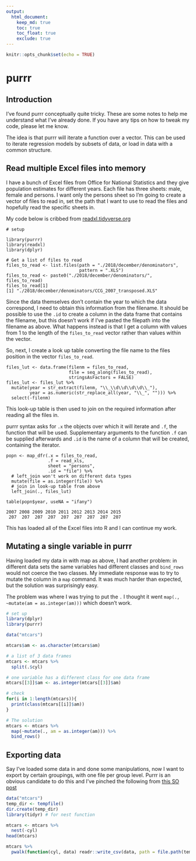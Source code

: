 ```yaml
---
output:
  html_document:
    keep_md: true
    toc: true
    toc_float: true
    exclude: true
---
```


```r
knitr::opts_chunk$set(echo = TRUE)
```

# purrr

## Introduction

I've found purrr conceptually quite tricky. 
These are some notes to help me understand what I've already done. 
If you have any tips on how to tweak my code, please let me know. 

The idea is that purrr will iterate a function over a vector.
This can be used to iterate regression models by subsets of data, or load in data with a common structure. 

## Read multiple Excel files into memory

I have a bunch of Excel files from Office for National Statistics and they give population estimates for different years. 
Each file has three sheets: male, female and persons. 
I want only the persons sheet so I'm going to create a vector of files to read in, set the path that I want to use to read the files and hopefully read the specific sheets in.

My code below is cribbed from [readxl.tidyverse.org](http://readxl.tidyverse.org/articles/articles/readxl-workflows.html#concatenate-worksheets-into-one-data-frame)

```
# setup

library(purrr)
library(readxl)
library(dplyr)

# Get a list of files to read
files_to_read <- list.files(path = "./2018/december/denominators", 
                            pattern = ".XLS")
files_to_read <- paste0("./2018/december/denominators/", files_to_read)
files_to_read[1]
[1] "./2018/december/denominators/CCG_2007_transposed.XLS"

```

Since the data themselves don't contain the year to which the data correspond, I need to obtain this information from the filename. 
It should be possible to use the `.id` to create a column in the data frame that contains the filename, but this doesn't work if I've pasted the filepath into the filename as above. 
What happens instead is that I get a column with values from 1 to the length of the `files_to_read` vector rather than values within the vector. 

So, next, I create a look up table converting the file name to the files position in the vector `files_to_read`. 

```
files_lut <- data.frame(filenm = files_to_read, 
                        file = seq_along(files_to_read), 
                        stringsAsFactors = FALSE)
files_lut <- files_lut %>% 
  mutate(year = str_extract(filenm, "\\_\\d\\d\\d\\d\\_"), 
         year = as.numeric(str_replace_all(year, "\\_", ""))) %>% 
  select(-filenm)
```

This look-up table is then used to join on the required information after reading all the files in. 

purrr syntax asks for `.x` the objects over which it will iterate and `.f`, the function that will be used. 
Supplementary arguments to the function `.f`  can be supplied afterwards and `.id` is the name of a column that will be created, containing the iterator. 

```
popn <- map_dfr(.x = files_to_read, 
                .f = read_xls, 
                sheet = "persons", 
                .id = "file") %>% 
  # left_join won't work on different data types
  mutate(file = as.integer(file)) %>% 
  # join in look-up table from above
  left_join(., files_lut)

table(popn$year, useNA = "ifany")

2007 2008 2009 2010 2011 2012 2013 2014 2015 
 207  207  207  207  207  207  207  207  207 
```

This has loaded all of the Excel files into R and I can continue my work. 

## Mutating a single variable in purrr

Having loaded my data in with map as above, I had another problem: in different data sets the same variables had different classes and `bind_rows` would not coerce the two classes. 
My immediate response was to try to mutate the column in a `map` command. 
It was much harder than expected, but the solution was surprisingly easy. 

The problem was where I was trying to put the `.` 
I thought it went `map(., ~mutate(am = as.integer(am)))` which doesn't work. 

```r
# set up
library(dplyr)
library(purrr)

data("mtcars")

mtcars$am <- as.character(mtcars$am)

# a list of 3 data frames
mtcars <- mtcars %>% 
  split(.$cyl)

# one variable has a different class for one data frame
mtcars[[3]]$am <- as.integer(mtcars[[3]]$am)

# check 
for(i in 1:length(mtcars)){
  print(class(mtcars[[i]]$am))
}

# The solution
mtcars <- mtcars %>% 
  map(~mutate(., am = as.integer(am))) %>% 
  bind_rows()
```

## Exporting data

Say I've loaded some data in and done some manipulations, now I want to export by certain groupings, with one file per group level. 
Purrr is an obvious candidate to do this and I've pinched the following from [this SO post](https://stackoverflow.com/questions/46620208/write-multiple-csv-files-by-group)

```r
data("mtcars")
temp_dir <- tempfile()
dir.create(temp_dir)
library(tidyr) # for nest function

mtcars <- mtcars %>% 
  nest(-cyl) 
head(mtcars)

mtcars %>% 
  pwalk(function(cyl, data) readr::write_csv(data, path = file.path(temp_dir, paste0(cyl, ".csv"))))
```
